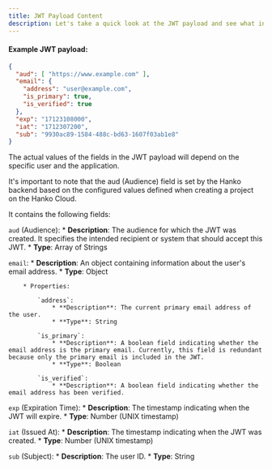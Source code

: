 ```yaml
---
title: JWT Payload Content
description: Let's take a quick look at the JWT payload and see what info it holds.
---
```


#### Example JWT payload:

```json
{
  "aud": [ "https://www.example.com" ],
  "email": {
    "address": "user@example.com",
    "is_primary": true,
    "is_verified": true
  },
  "exp": "17123108000",
  "iat": "1712307200",
  "sub": "9930ac89-1584-488c-bd63-1607f03ab1e8"
}
```

<Note>
  The actual values of the fields in the JWT payload will depend on the specific user and the application. 
  
  It's important to note that the aud (Audience) field is set by the Hanko backend based on the configured values defined when creating a project on the Hanko Cloud.
</Note>

It contains the following fields:

`aud` (Audience):
    * **Description**: The audience for which the JWT was created. It specifies the intended recipient or system that should accept this JWT.
    * **Type**: Array of Strings

`email`:
    * **Description**: An object containing information about the user's email address.
    * **Type**: Object

        * Properties:

            `address`:
                * **Description**: The current primary email address of the user.
                * **Type**: String

            `is_primary`:
                * **Description**: A boolean field indicating whether the email address is the primary email. Currently, this field is redundant because only the primary email is included in the JWT.
                * **Type**: Boolean

            `is_verified`:
                * **Description**: A boolean field indicating whether the email address has been verified.

`exp` (Expiration Time):
    * **Description**: The timestamp indicating when the JWT will expire.
    * **Type**: Number (UNIX timestamp)

`iat` (Issued At):
    * **Description**: The timestamp indicating when the JWT was created.
    * **Type**: Number (UNIX timestamp)

`sub` (Subject):
    * **Description**: The user ID.
    * **Type**: String

